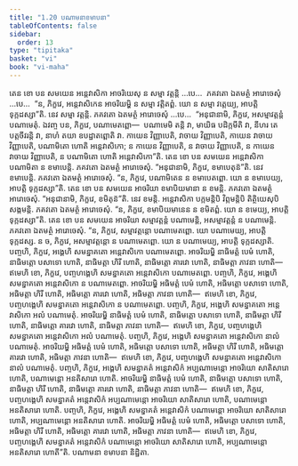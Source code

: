 ```yaml
---
title: "1.20 បណាមនាខមាបនា"
tableOfContents: false
sidebar:
  order: 13
type: "tipitaka"
basket: "vi"
book: "vi-maha"
---
```



<DynamicBreadcrumb />

<Division number="80" book="vi-maha">

<Paragraph number="352" book="vi-maha">
តេន ខោ បន សមយេន អន្តេវាសិកា អាចរិយេសុ ន សម្មា វត្តន្តិ …បេ…  ភគវតោ ឯតមត្ថំ អារោចេសុំ …បេ…  “ន, ភិក្ខវេ, អន្តេវាសិកេន អាចរិយម្ហិ ន សម្មា វត្តិតព្ពំ. យោ ន សម្មា វត្តេយ្យ, អាបត្តិ ទុក្កដស្សា”តិ. នេវ សម្មា វត្តន្តិ. ភគវតោ ឯតមត្ថំ អារោចេសុំ …បេ…  “អនុជានាមិ, ភិក្ខវេ, អសម្មាវត្តន្តំ បណាមេតុំ. ឯវញ្ច បន, ភិក្ខវេ, បណាមេតព្ពោ—  បណាមេមិ តន្តិ វា, មាយិធ បដិក្កមីតិ វា, នីហរ តេ បត្តចីវរន្តិ វា, នាហំ តយា ឧបដ្ឋាតព្ពោតិ វា. កាយេន វិញ្ញាបេតិ, វាចាយ វិញ្ញាបេតិ, កាយេន វាចាយ វិញ្ញាបេតិ, បណាមិតោ ហោតិ អន្តេវាសិកោ; ន កាយេន វិញ្ញាបេតិ, ន វាចាយ វិញ្ញាបេតិ, ន កាយេន វាចាយ វិញ្ញាបេតិ, ន បណាមិតោ ហោតិ អន្តេវាសិកោ”តិ.
</Paragraph>

<Paragraph number="353" book="vi-maha">
តេន ខោ បន សមយេន អន្តេវាសិកា បណាមិតា ន ខមាបេន្តិ. ភគវតោ ឯតមត្ថំ អារោចេសុំ. “អនុជានាមិ, ភិក្ខវេ, ខមាបេតុន៑”តិ. នេវ ខមាបេន្តិ. ភគវតោ ឯតមត្ថំ អារោចេសុំ. “ន, ភិក្ខវេ, បណាមិតេន ន ខមាបេតព្ពោ. យោ ន ខមាបេយ្យ, អាបត្តិ ទុក្កដស្សា”តិ.
</Paragraph>

<Paragraph number="354" book="vi-maha">
តេន ខោ បន សមយេន អាចរិយា ខមាបិយមានា ន ខមន្តិ. ភគវតោ ឯតមត្ថំ អារោចេសុំ. “អនុជានាមិ, ភិក្ខវេ, ខមិតុន៑”តិ. នេវ ខមន្តិ. អន្តេវាសិកា បក្កមន្តិបិ វិព្ភមន្តិបិ តិត្ថិយេសុបិ សង្កមន្តិ. ភគវតោ ឯតមត្ថំ អារោចេសុំ. “ន, ភិក្ខវេ, ខមាបិយមានេន ន ខមិតព្ពំ. យោ ន ខមេយ្យ, អាបត្តិ ទុក្កដស្សា”តិ.
</Paragraph>

<Paragraph number="355" book="vi-maha">
តេន ខោ បន សមយេន អាចរិយា សម្មាវត្តន្តំ បណាមេន្តិ, អសម្មាវត្តន្តំ ន បណាមេន្តិ. ភគវតោ ឯតមត្ថំ អារោចេសុំ. “ន, ភិក្ខវេ, សម្មាវត្តន្តោ បណាមេតព្ពោ. យោ បណាមេយ្យ, អាបត្តិ ទុក្កដស្ស. ន ច, ភិក្ខវេ, អសម្មាវត្តន្តោ ន បណាមេតព្ពោ. យោ ន បណាមេយ្យ, អាបត្តិ ទុក្កដស្សាតិ.
</Paragraph>

</Division>
<Division number="81" book="vi-maha">

<Paragraph number="356" book="vi-maha">
បញ្ចហិ, ភិក្ខវេ, អង្គេហិ សមន្នាគតោ អន្តេវាសិកោ បណាមេតព្ពោ. អាចរិយម្ហិ នាធិមត្តំ បេមំ ហោតិ, នាធិមត្តោ បសាទោ ហោតិ, នាធិមត្តា ហិរី ហោតិ, នាធិមត្តោ គារវោ ហោតិ, នាធិមត្តា ភាវនា ហោតិ—  ឥមេហិ ខោ, ភិក្ខវេ, បញ្ចហង្គេហិ សមន្នាគតោ អន្តេវាសិកោ បណាមេតព្ពោ.
</Paragraph>

<Paragraph number="357" book="vi-maha">
បញ្ចហិ, ភិក្ខវេ, អង្គេហិ សមន្នាគតោ អន្តេវាសិកោ ន បណាមេតព្ពោ. អាចរិយម្ហិ អធិមត្តំ បេមំ ហោតិ, អធិមត្តោ បសាទោ ហោតិ, អធិមត្តា ហិរី ហោតិ, អធិមត្តោ គារវោ ហោតិ, អធិមត្តា ភាវនា ហោតិ—  ឥមេហិ ខោ, ភិក្ខវេ, បញ្ចហង្គេហិ សមន្នាគតោ អន្តេវាសិកោ ន បណាមេតព្ពោ.
</Paragraph>

<Paragraph number="358" book="vi-maha">
បញ្ចហិ, ភិក្ខវេ, អង្គេហិ សមន្នាគតោ អន្តេវាសិកោ អលំ បណាមេតុំ. អាចរិយម្ហិ នាធិមត្តំ បេមំ ហោតិ, នាធិមត្តោ បសាទោ ហោតិ, នាធិមត្តា ហិរី ហោតិ, នាធិមត្តោ គារវោ ហោតិ, នាធិមត្តា ភាវនា ហោតិ—  ឥមេហិ ខោ, ភិក្ខវេ, បញ្ចហង្គេហិ សមន្នាគតោ អន្តេវាសិកោ អលំ បណាមេតុំ.
</Paragraph>

<Paragraph number="359" book="vi-maha">
បញ្ចហិ, ភិក្ខវេ, អង្គេហិ សមន្នាគតោ អន្តេវាសិកោ នាលំ បណាមេតុំ. អាចរិយម្ហិ អធិមត្តំ បេមំ ហោតិ, អធិមត្តោ បសាទោ ហោតិ, អធិមត្តា ហិរី ហោតិ, អធិមត្តោ គារវោ ហោតិ, អធិមត្តា ភាវនា ហោតិ—  ឥមេហិ ខោ, ភិក្ខវេ, បញ្ចហង្គេហិ សមន្នាគតោ អន្តេវាសិកោ នាលំ បណាមេតុំ.
</Paragraph>

<Paragraph number="360" book="vi-maha">
បញ្ចហិ, ភិក្ខវេ, អង្គេហិ សមន្នាគតំ អន្តេវាសិកំ អប្បណាមេន្តោ អាចរិយោ សាតិសារោ ហោតិ, បណាមេន្តោ អនតិសារោ ហោតិ. អាចរិយម្ហិ នាធិមត្តំ បេមំ ហោតិ, នាធិមត្តោ បសាទោ ហោតិ, នាធិមត្តា ហិរី ហោតិ, នាធិមត្តោ គារវោ ហោតិ, នាធិមត្តា ភាវនា ហោតិ—  ឥមេហិ ខោ, ភិក្ខវេ, បញ្ចហង្គេហិ សមន្នាគតំ អន្តេវាសិកំ អប្បណាមេន្តោ អាចរិយោ សាតិសារោ ហោតិ, បណាមេន្តោ អនតិសារោ ហោតិ.
</Paragraph>

<Paragraph number="361" book="vi-maha">
បញ្ចហិ, ភិក្ខវេ, អង្គេហិ សមន្នាគតំ អន្តេវាសិកំ បណាមេន្តោ អាចរិយោ សាតិសារោ ហោតិ, អប្បណាមេន្តោ អនតិសារោ ហោតិ. អាចរិយម្ហិ អធិមត្តំ បេមំ ហោតិ, អធិមត្តោ បសាទោ ហោតិ, អធិមត្តា ហិរី ហោតិ, អធិមត្តោ គារវោ ហោតិ, អធិមត្តា ភាវនា ហោតិ—  ឥមេហិ ខោ, ភិក្ខវេ, បញ្ចហង្គេហិ សមន្នាគតំ អន្តេវាសិកំ បណាមេន្តោ អាចរិយោ សាតិសារោ ហោតិ, អប្បណាមេន្តោ អនតិសារោ ហោតី”តិ.

</Paragraph>
</Division>

<Paragraph number="362" type="center" book="vi-maha">
បណាមនា ខមាបនា និដ្ឋិតា.
</Paragraph>